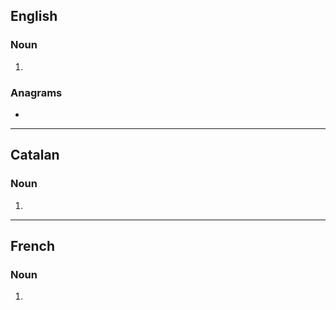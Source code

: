 {{also|MILs|Mils|mīls|mīļš}}
==English==

===Noun===
{{head|en|noun form}}

# {{plural of|mil|lang=en}}

===Anagrams===
* {{anagrams|en|a=ilms|MLIS|MSIL|SLiM|SMIL|Slim|misl|slim}}

----

==Catalan==

===Noun===
{{head|ca|noun form}}

# {{plural of|mil|lang=ca}}

----

==French==

===Noun===
{{head|fr|noun plural form|g=?}}

# {{plural of|mil|lang=fr}}